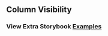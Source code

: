 
<Head>
  <title>DataGrid - Column Visibility</title>
</Head>

## Column Visibility

### View Extra Storybook **[Examples](https://ialopezg.github.com/datagrid?path=/story/prop-playground--default)**
